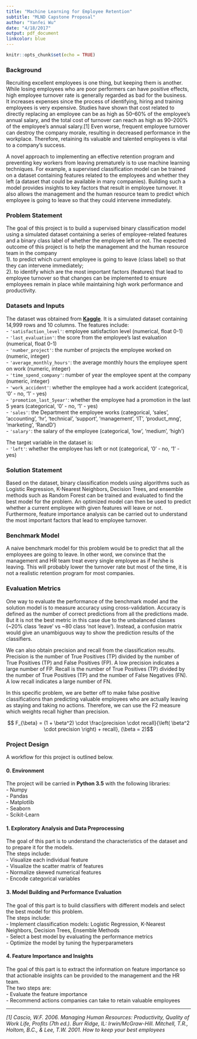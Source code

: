 ```yaml
---
title: "Machine Learning for Employee Retention"
subtitle: "MLND Capstone Proposal"
author: "Yanfei Wu"
date: "4/18/2017"
output: pdf_document
linkcolor: blue
---
```


```r
knitr::opts_chunk$set(echo = TRUE)
```

### Background  

Recruiting excellent employees is one thing, but keeping them is another. While losing employees who are poor performers can have positive effects, high employee turnover rate is generally regarded as bad for the business. It increases expenses since the process of identifying, hiring and training employees is very expensive. Studies have shown that cost related to directly replacing an employee can be as high as 50–60% of the employee’s annual salary, and the total cost of turnover can reach as high as 90–200% of the employee’s annual salary.[1] Even worse, frequent employee turnover can destroy the company morale, resulting in decreased performance in the workplace. Therefore, retaining its valuable and talented employees is vital to a company's success.  

A novel approach to implementing an effective retention program and preventing key workers from leaving prematurely is to use machine learning techniques. For example, a supervised classification model can be trained on a dataset containing features related to the employees and whether they left (a dataset that could be available in many companies). Building such a model provides insights to key factors that result in employee turnover. It also allows the management and the human resource team to predict which employee is going to leave so that they could intervene immediately.   

### Problem Statement  

The goal of this project is to build a supervised binary classification model using a simulated dataset containing a series of employee-related features and a binary class label of whether the employee left or not. The expected outcome of this project is to help the management and the human resource team in the company  
1). to predict which current employee is going to leave (class label) so that they can intervene immediately;   
2). to identify which are the most important factors (features) that lead to employee turnover so that changes can be implemented to ensure employees remain in place while maintaining high work performance and productivity.  

### Datasets and Inputs 

The dataset was obtained from [**Kaggle**](https://www.kaggle.com/ludobenistant/hr-analytics). It is a simulated dataset containing 14,999 rows and 10 columns. The features include:   
- `'satisfaction_level'`: employee satisfaction level (numerical, float 0-1)   
- `'last_evaluation'`: the score from the employee's last evaluation (numerical, float 0-1)   
- `'number_project'`: the number of projects the employee worked on (numeric, integer)    
-  `'average_monthly_hours'`: the average monthly hours the employee spent on work (numeric, integer)   
- `'time_spend_company'`: number of year the employee spent at the company (numeric, integer)    
- `'work_accident'`: whether the employee had a work accident (categorical, '0' - no, '1' - yes)    
- `'promotion_last_5year'`: whether the employee had a promotion in the last 5 years (categorical, '0' - no, '1' - yes)   
- `'sales'`: the Department the employee works (categorical, 'sales', 'accounting', 'hr', 'technical', 'support', 'management', 'IT', 'product_mng', 'marketing', 'RandD')     
- `'salary'`: the salary of the employee (categorical, 'low', 'medium', 'high')    

The target variable in the dataset is:    
- `'left'`: whether the employee has left or not (categorical, '0' - no, '1' - yes)    
 
### Solution Statement 

Based on the dataset, binary classification models using algorithms such as Logistic Regression, K-Nearest Neighbors, Decision Trees, and ensemble methods such as Random Forest can be trained and evaluated to find the best model for the problem. An optimized model can then be used to predict whether a current employee with given features will leave or not. Furthermore, feature importance analysis can be carried out to understand the most important factors that lead to employee turnover.  

### Benchmark Model
A naive benchmark model for this problem would be to predict that all the employees are going to leave. In other word, we convince that the management and HR team treat every single employee as if he/she is leaving. This will probably lower the turnover rate but most of the time, it is not a realistic retention program for most companies.  


### Evaluation Metrics  

One way to evaluate the performance of the benchmark model and the solution model is to measure accuracy using cross-validation. Accuracy is defined as the number of correct predictions from all the predictions made. But it is not the best metric in this case due to the unbalanced classes (~20% class 'leave' vs ~80 class 'not leave'). Instead, a confusion matrix would give an unambiguous way to show the prediction results of the classifiers.    

We can also obtain precision and recall from the classification results. Precision is the number of True Positives (TP) divided by the number of True Positives (TP) and False Positives (FP). A low precision indicates a large number of FP. Recall is the number of True Positives (TP) divided by the number of True Positives (TP) and the number of False Negatives (FN). A low recall indicates a large number of FN. 

In this specific problem, we are better off to make false positive classifications than predicting valuable employees who are actually leaving as staying and taking no actions. Therefore, we can use the F2 measure which weights recall higher than precision. 

$$ F_{\beta} = (1 + \beta^2) \cdot \frac{precision \cdot recall}{\left( \beta^2 \cdot precision \right) + recall}, (\beta = 2)$$

### Project Design  

A workflow for this project is outlined below. 

#### 0. Environment  
The project will be carried in **Python 3.5** with the following libraries:  
- Numpy   
- Pandas    
- Matplotlib  
- Seaborn      
- Scikit-Learn   

#### 1. Exploratory Analysis and Data Preprocessing    
The goal of this part is to understand the characteristics of the dataset and to prepare it for the models.   
The steps include:  
- Visualize each individual feature   
- Visualize the scatter matrix of features  
- Normalize skewed numerical features  
- Encode categorical variables  

#### 3. Model Building and Performance Evaluation    
The goal of this part is to build classifiers with different models and select the best model for this problem.  
The steps include:  
- Implement classification models: Logistic Regression, K-Nearest Neighbors, Decision Trees, Ensemble Methods   
- Select a best model by evaluating the performance metrics  
- Optimize the model by tuning the hyperparameters  

#### 4. Feature Importance and Insights   
The goal of this part is to extract the information on feature importance so that actionable insights can be provided to the management and the HR team.    
The two steps are:  
- Evaluate the feature importance  
- Recommend actions companies can take to retain valuable employees  


-----------  

*[1] Cascio, W.F. 2006. Managing Human Resources: Productivity, Quality of Work Life, Profits (7th ed.). Burr Ridge, IL: Irwin/McGraw-Hill. Mitchell, T.R., Holtom, B.C., & Lee, T.W. 2001. How to keep your best employees* 